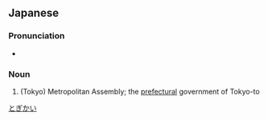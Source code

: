 ==Japanese==
{{ja-kanjitab|と|ぎ|かい|yomi=on}}

===Pronunciation===
* {{ja-pron|とぎかい|y=o}}

===Noun===
{{ja-noun|とぎかい}}
{{wikipedia|東京都議会|lang=ja}}

# (Tokyo) Metropolitan Assembly; the [[prefectural]] government of Tokyo-to

[[Category:ja:Politics|とぎかい]]